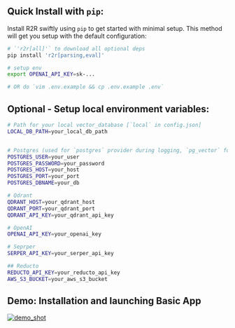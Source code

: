 ## Quick Install with `pip`:

Install R2R swiftly using `pip` to get started with minimal setup. This method will get you setup with the default configuration:

```bash
# `'r2r[all]'` to download all optional deps
pip install 'r2r[parsing,eval]'

# setup env 
export OPENAI_API_KEY=sk-...

# OR do `vim .env.example && cp .env.example .env`
```

## Optional - Setup local environment variables:

```bash
# Path for your local vector_database [`local` in config.json]
LOCAL_DB_PATH=your_local_db_path


# Postgres (used for `postgres` provider during logging, `pg_vector` for vectordb in config.json)
POSTGRES_USER=your_user
POSTGRES_PASSWORD=your_password
POSTGRES_HOST=your_host
POSTGRES_PORT=your_port
POSTGRES_DBNAME=your_db

# Qdrant
QDRANT_HOST=your_qdrant_host
QDRANT_PORT=your_qdrant_port
QDRANT_API_KEY=your_qdrant_api_key

# OpenAI
OPENAI_API_KEY=your_openai_key

# Seprper
SERPER_API_KEY=your_serper_api_key

## Reducto
REDUCTO_API_KEY=your_reducto_api_key
AWS_S3_BUCKET=your_aws_s3_bucket
```

## Demo: Installation and launching Basic App

[![demo_shot](./demo_shot.png)](https://www.loom.com/share/10ebc38ac3344a008c9b0b7c52a19769?sid=782a1e1a-a39d-495e-8a5e-128ab5a136f6)
